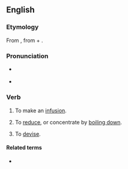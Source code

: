 ==English==

===Etymology===
{{PIE root|en|pekʷ}}
From {{der|en|la|decoquō||I [[boil down]]}}, from {{m|la|de-}} + {{m|la|coquō||I cook}}.

===Pronunciation===
* {{a|UK}} {{IPA|/dɪˈkɒkt/|lang=en}}
* {{a|GA}} {{IPA|/dəˈkɑkt/|lang=en}}

===Verb===
{{en-verb}}

# {{lb|en|cooking}} To make an [[infusion]].
# {{lb|en|cooking}} To [[reduce]], or concentrate by [[boil down|boiling down]].
# {{lb|en|transitive}} To [[devise]]. <!--Chambers 1908-->

====Related terms====
* {{l|en|decoction}}
